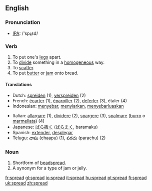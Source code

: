 ==English==

{{rank|expect|nation|legal|965|spread|enter|consider|provided}}

===Pronunciation===
*[[w:IPA|IPA]]: /'spɻεd/

===Verb===
{{irregverb|'''to spread'''|'''spreads'''|'''spread'''|'''spread'''|'''[[spreading]]'''}}
# To put one's [[leg]]s apart.
# To [[divide]] something in a [[homogeneous]] way.
# To [[scatter]].
# To put [[butter]] or [[jam]] onto bread.

====Translations====
{{top}}
*Dutch: [[spreiden]] (1), [[verspreiden]] (2)
*French: [[écarter]] (1), [[éparpiller]] (2), [[deferler]] (3), étaler (4)
*Indonesian: [[sebar|menyebar]], [[siar|menyiarkan]], [[sebar luas|menyebarluaskan]]
{{mid}}
*Italian: [[allargare]] (1), [[dividere]] (2), [[spargere]] (3), [[spalmare]] ([[burro]] o [[marmellata]]) (4)
*Japanese: [[ばら撒く]] ([[ばらまく]], baramaku)
*Spanish: [[extender]], [[desplegar]]
*Telugu: [[చాపు]] (chaapu) (1), [[పరచు]] (parachu) (2)
{{bottom}}

===Noun===
{{en-noun|spread|spreads}}
# Shortform of [[beadspread]].
# A synonym for a type of jam or jelly.

[[fr:spread]]
[[gl:spread]]
[[io:spread]]
[[it:spread]]
[[hu:spread]]
[[pt:spread]]
[[fi:spread]]
[[uk:spread]]
[[zh:spread]]